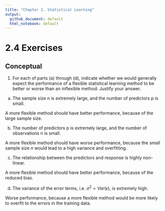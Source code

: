 ```yaml
---
title: "Chapter 2. Statistical Learning"
output: 
  github_document: default
  html_notebook: default
---
```


# 2.4 Exercises

## Conceptual

1. For each of parts (a) through (d), indicate whether we would generally expect the performance of a flexible statistical learning method to be
better or worse than an inflexible method. Justify your answer.

  a. The sample size n is extremely large, and the number of predictors p is small.
  
A more flexible method should have better performance, because of the large sample size.

  b. The number of predictors p is extremely large, and the number of observations n is small.
    
A more flexible method should have worse performance, because the small sample size *n* would lead to a high variance and overfitting.

  c. The relationship between the predictors and response is highly non-linear.
  
A more flexible method should have better performance, because of the reduced bias.

  d. The variance of the error terms, i.e. $\sigma^2 = Var(\epsilon)$, is extremely high.
  
Worse performance, because a more flexible method would be more likely to overfit to the errors in the training data.